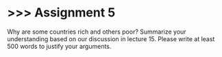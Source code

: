 # \>\>\> Assignment 5 {.unnumbered}

Why are some countries rich and others poor? Summarize your understanding based on our discussion in lecture 15. Please write at least 500 words to justify your arguments.
